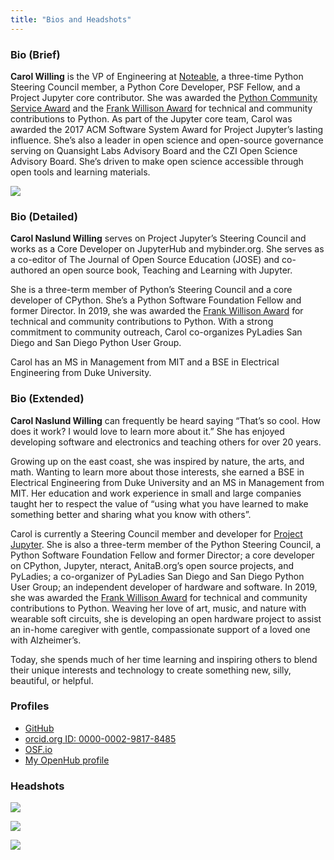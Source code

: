 ```yaml
---
title: "Bios and Headshots"
---
```


### Bio (Brief)

**Carol Willing** is the VP of Engineering at [Noteable](https://noteable.io), a three-time Python Steering Council member, a Python Core Developer, PSF Fellow, and a Project Jupyter core contributor. She was awarded the [Python Community Service Award](https://www.python.org/community/awards/psf-awards/#introduction) and the [Frank Willison Award](https://www.python.org/community/awards/frank-willison/#carol-willing-2019) for technical and community contributions to Python. As part of the Jupyter core team, Carol was awarded the 2017 ACM Software System Award for Project Jupyter's lasting influence. She's also a leader in open science and open-source governance serving on Quansight Labs Advisory Board and the CZI Open Science Advisory Board. She's driven to make open science accessible through open tools and learning materials.

![](../../static/images/images/headshot-2019.jpg)

### Bio (Detailed)

**Carol Naslund Willing** serves on Project Jupyter’s Steering Council and works as a Core Developer on JupyterHub and mybinder.org. She serves as a co-editor of The Journal of Open Source Education (JOSE) and co-authored an open source book, Teaching and Learning with Jupyter.

She is a three-term member of Python’s Steering Council and a core developer of CPython. She’s a Python Software Foundation Fellow and former Director. In 2019, she was awarded the [Frank Willison Award](https://www.python.org/community/awards/frank-willison/#carol-willing-2019) for technical and community contributions to Python. With a strong commitment to community outreach, Carol co-organizes PyLadies San Diego and San Diego Python User Group.

Carol has an MS in Management from MIT and a BSE in Electrical Engineering from Duke University.

### Bio (Extended)

**Carol Naslund Willing** can frequently be heard saying “That’s so cool.
How does it work? I would love to learn more about it.” She has enjoyed
developing software and electronics and teaching others for over 20 years.

Growing up on the east coast, she was inspired by nature, the arts, and math.
Wanting to learn more about those interests, she earned a BSE in Electrical
Engineering from Duke University and an MS in Management from MIT. Her
education and work experience in small and large companies taught her to
respect the value of “using what you have learned to make something better
and sharing what you know with others”.

Carol is currently a Steering Council member and developer for [Project Jupyter](https://jupyter.org). She is also a three-term member of the Python Steering Council,
a Python Software Foundation Fellow and former Director;
a core developer on CPython, Jupyter, nteract, AnitaB.org's open
source projects, and PyLadies; a co-organizer of PyLadies San Diego and San Diego
Python User Group; an independent
developer of hardware and software. In 2019, she was awarded the [Frank Willison Award](https://www.python.org/community/awards/frank-willison/#carol-willing-2019) for technical and community contributions to Python. Weaving her love of art, music, and nature
with wearable soft circuits, she is developing an open hardware project to
assist an in-home caregiver with gentle, compassionate support of a loved one
with Alzheimer’s.

Today, she spends much of her time learning and inspiring others to blend
their unique interests and technology to create something new, silly,
beautiful, or helpful.

### Profiles

- [GitHub](https://github.com/willingc)
- [orcid.org ID: 0000-0002-9817-8485](https://orcid.org/0000-0002-9817-8485)
- [OSF.io](https://osf.io/g2k6w/)
- [My OpenHub profile](https://www.openhub.net/accounts/willingc)

### Headshots

![](../../static/images/HS_Willing_Carol_jupcon17_NoCube.jpg)

![](../../static/images/ada-blinka.jpg)

![](../../static/images/images/headshot-2019.jpg)
